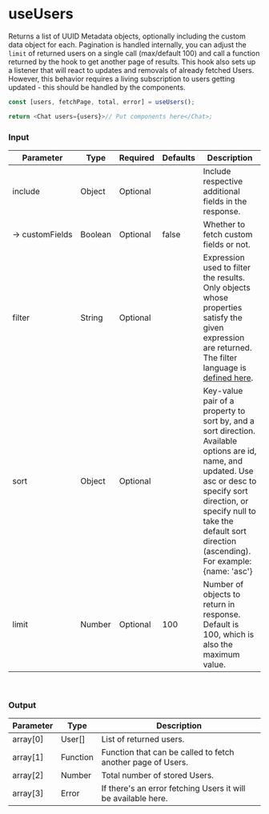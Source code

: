 
<Meta title="Custom Hooks/useUsers" />

# useUsers

Returns a list of UUID Metadata objects, optionally including the custom data object for each.
Pagination is handled internally, you can adjust the `limit` of returned users on a single call (max/default 100) and call a function returned by the hook to get another page of results.
This hook also sets up a listener that will react to updates and removals of already fetched Users.
However, this behavior requires a living subscription to users getting updated - this should be handled by the components.

```js
const [users, fetchPage, total, error] = useUsers();

return <Chat users={users}>// Put components here</Chat>;
```

### Input

| Parameter           | Type    | Required | Defaults | Description                                                                                                                                                                                                                                                     |
| ------------------- | ------- | -------- | -------- | --------------------------------------------------------------------------------------------------------------------------------------------------------------------------------------------------------------------------------------------------------------- |
| include             | Object  | Optional |          | Include respective additional fields in the response.                                                                                                                                                                                                           |
| →&nbsp;customFields | Boolean | Optional | false    | Whether to fetch custom fields or not.                                                                                                                                                                                                                          |
| filter              | String  | Optional |          | Expression used to filter the results. Only objects whose properties satisfy the given expression are returned. The filter language is [defined here](https://www.pubnub.com/docs/sdks/javascript/api-reference/objects#objects-filtering-language-definition). |
| sort                | Object  | Optional |          | Key-value pair of a property to sort by, and a sort direction. Available options are id, name, and updated. Use asc or desc to specify sort direction, or specify null to take the default sort direction (ascending). For example: {name: 'asc'}               |
| limit               | Number  | Optional | 100      | Number of objects to return in response. Default is 100, which is also the maximum value.                                                                                                                                                                       |

<br />

### Output

| Parameter | Type     | Description                                                   |
| --------- | -------- | ------------------------------------------------------------- |
| array[0]  | User[]   | List of returned users.                                       |
| array[1]  | Function | Function that can be called to fetch another page of Users.   |
| array[2]  | Number   | Total number of stored Users.                                 |
| array[3]  | Error    | If there's an error fetching Users it will be available here. |
